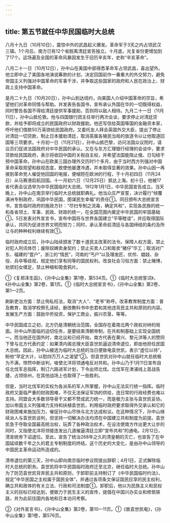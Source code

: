 ```yaml
---
---
---
```

title: 第五节就任中华民国临时大总统
---



八月十九日（10月10日），震惊中外的武昌起义爆发。革命军于3天之内占领武汉三镇。1个月后，南方已有12个省脱离清廷宣告独立。十月底，光复省份更增加到了17个。这场遍及全国的革命风暴因发生于旧历辛亥年，史称“辛亥革命”。

八月二十一日（10月12日），孙中山在美国中部得悉革命军占领武昌，喜出望外。他立即中止了美国各地演说筹款的计划，决定回国前作一番重大的外交努力，避免帝国主义列强对中国革命的军事干涉，并争取这些国家的政府和人民在政治上、财政上支持中国革命。

是月二十九日（10月20日），孙中山到达纽约，向美国人介绍中国革命的宗旨，希望他们对革命同情与帮助。并发表告各国书，宣布承认外国在华的一切既得权益，同时警告各国不得给清廷提供军事援助，否则将以敌人相待。九月二十一日（11月11日），孙中山抵伦敦。他与四国银行团主任举行两次会谈，要求停止对清廷贷款，并给予即将成立的民国政府以财政援助。他还写信给英国等国的金融资本家，呼吁他们借款50万英镑给民国政府。又委托友人拜会英国外交大臣，提出了停止对清廷一切贷款，制止日本援助清廷，取消英属各殖民当局的放逐令以让他取道回国等三项要求。十月初一日（11月21日），孙中山抵巴黎，访问法国众议院时，请议员们促进法国政府对中华民国的承认。又在与东方汇理银行经理的会谈中，要求贷款给民国政府，表示将收回中国的关税自主权，并希望法国能阻止俄、日勾结干预中国革命。孙中山在欧美三国办理外交历时1个多月，由于当时西方列强对中国革命采取观望和敌视态度，致使他屡遭冷遇，并未取得显著的效果。孙中山因一再接到革命党人催促他回国的电报，便缩短在欧洲的行程，于十月初四日（11月24日）从马赛港启航回国。十一月初六日（12月25日）抵达上海。初十日，他被17省代表会议选举为中华民国临时大总统。1912年1月1日，中华民国宣告成立。当天晚上，孙中山在南京举行临时大总统就职典礼。他当众庄严宣誓，决计履行“倾覆满洲专制政府，巩固中华民国，图谋民生幸福”的责任①。同日颁布大总统宣言书，宣告临时政府的施政方针：“尽扫专制之流毒，确定共和”，实现各民族的统一和各省领土、军事、民政、财政的统一，在全国范围内奠定中华民国的牢固基础①。5日发表对外宣言书，宣布中国将与世界各国建立“平等睦谊”，并应取得国际承认，共同为促进世界文明而努力；同时，承认革命前清廷与各国缔结的条约及所让与的种种权利继续有效①。

临时政府成立后，孙中山陆续颁发了数十道民主改革的法令。保障人权方面，禁止对犯人刑讯体罚；废除奴婢卖身契约；禁止买卖人口和贩卖“猪仔”华工；取消对广东、福建的“疍户”，浙江的“惰民”，河南的“丐户”以及理发匠、优伶、娼妓、杂役、兵卒等歧视，规定他们享有同等的国民权利。改良社会习俗方面：禁止赌博，劝禁妇女缠足，禁止种植和吸食鸦片。

①《复郑泽生函》，《孙中山全集》第1卷，第534页。①《临时大总统誓词》，《孙中山全集》第2卷，第1页。①《临时大总统宣言书》，《孙中山全集》第2卷，第1—2页。

刷新吏治方面：禁止徇私枉法，取消“大人”、“老爷”称呼。改革教育制度方面：普及教育，取消学校祭孔读经，删改教科书中忠君和其他违背民主共和原则的内容。发展生产方面：鼓励华侨投资，保护工商业，振兴农垦，等等。

中华民国成立之初，北方仍是清朝统治范围，全国存在着南北两个政权对峙的局面。孙中山所面临的迫切任务，是要结束清朝帝制，在共和制基础上实现全国统一。而当他还在国外时，南北议和已经开始，南方代表在黄兴、黎元洪等人的赞同下曾与北方代表约定：如果清内阁总理大臣袁世凯逼迫清帝退位，即由他担任民国大总统。因此，孙中山被选为临时大总统的当日便致电袁世凯，表示“虚位以待”，盼他“早定大计，以慰四万万人之渴望”②。但袁世凯对孙中山就任临时大总统极为不满，悍然中断谈判，唆使北洋将领通电反对共和。孙中山乃于1月11日宣布自任北伐军总指挥，制订六路进军计划，下令出师北伐。北伐军在津浦线上首战告捷，占领徐州，在其他战场上也取得了一些胜利。

但是，当时北伐军的实权为各派系的军人所掌握，孙中山无法实行统一指挥。临时政府又面临严重的财政困难，不仅无法保证军饷的供给，连日常的行政经费也难以支持。同盟会大多数领导骨干又都不赞成武力统一，而是极力主张与袁世凯妥协。加以帝国主义列强竭力支持和扶植袁世凯，利用临时政府要求取得外交承认和它的财政困难来施加压力，催促孙中山尽快与北方达成和议。在这种情况下，孙中山继续派人与袁世凯谈判，但坚持一切解决办法均须在中国建立共和制度为前提。袁世凯急于夺取全国最高统治权，玩弄了各种政治权术，在设法使南方作出更大让步的同时，又指使北洋将领接连发出几道催逼清廷立即“宣布共和”的通电。2月12日，清宣统帝下诏退位。至此，宣告了统治268年之久的清皇朝的灭亡，也宣告了在中国延续数千年之久的君主专制制度的终结。这个历史的大变化，是由孙中山领导的中国民主革命运动所造成的。

清帝退位的第三天，孙中山即向南京临时参议院提出辞职；4月1日，正式解除临时大总统的职务。袁世凯将中华民国临时政府迁至北京，继任临时大总统。孙中山为了防范袁世凯背弃民主共和原则，于卸职前主持制订了《中华民国临时约法》，规定“中华民国之主权属于国民全体”，并通过各项条文保证国民应享的民主权利，确立共和政体的有关立法、行政和司法制度①。卸职后，他以为民族主义和民权主义的目标已经达到，便致力于民生主义的宣传，提倡在中国兴办实业和修筑铁路，并为此前往国内各地和日本访问考察。

②《对外宣言书》，《孙中山全集》第2卷，第10—11页。①《致袁世凯电》，《孙中山全集》第1卷，第576页。